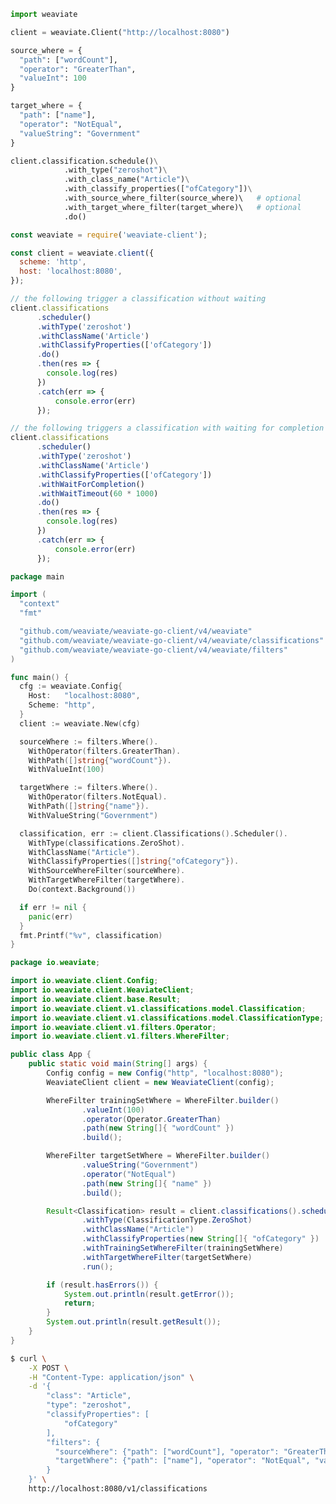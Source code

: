 
<Tabs groupId="languages">
<TabItem value="py" label="Python">

```python
import weaviate

client = weaviate.Client("http://localhost:8080")

source_where = {
  "path": ["wordCount"],
  "operator": "GreaterThan",
  "valueInt": 100
}

target_where = {
  "path": ["name"],
  "operator": "NotEqual",
  "valueString": "Government"
}

client.classification.schedule()\
            .with_type("zeroshot")\
            .with_class_name("Article")\
            .with_classify_properties(["ofCategory"])\
            .with_source_where_filter(source_where)\   # optional
            .with_target_where_filter(target_where)\   # optional
            .do()
```

</TabItem>
<TabItem value="js" label="JavaScript">

```js
const weaviate = require('weaviate-client');

const client = weaviate.client({
  scheme: 'http',
  host: 'localhost:8080',
});

// the following trigger a classification without waiting
client.classifications
      .scheduler()
      .withType('zeroshot')
      .withClassName('Article')
      .withClassifyProperties(['ofCategory'])
      .do()
      .then(res => {
        console.log(res)
      })
      .catch(err => {
          console.error(err)
      });

// the following triggers a classification with waiting for completion
client.classifications
      .scheduler()
      .withType('zeroshot')
      .withClassName('Article')
      .withClassifyProperties(['ofCategory'])
      .withWaitForCompletion()
      .withWaitTimeout(60 * 1000)
      .do()
      .then(res => {
        console.log(res)
      })
      .catch(err => {
          console.error(err)
      });
```

</TabItem>
<TabItem value="go" label="Go">

```go
package main

import (
  "context"
  "fmt"

  "github.com/weaviate/weaviate-go-client/v4/weaviate"
  "github.com/weaviate/weaviate-go-client/v4/weaviate/classifications"
  "github.com/weaviate/weaviate-go-client/v4/weaviate/filters"
)

func main() {
  cfg := weaviate.Config{
    Host:   "localhost:8080",
    Scheme: "http",
  }
  client := weaviate.New(cfg)

  sourceWhere := filters.Where().
    WithOperator(filters.GreaterThan).
    WithPath([]string{"wordCount"}).
    WithValueInt(100)

  targetWhere := filters.Where().
    WithOperator(filters.NotEqual).
    WithPath([]string{"name"}).
    WithValueString("Government")

  classification, err := client.Classifications().Scheduler().
    WithType(classifications.ZeroShot).
    WithClassName("Article").
    WithClassifyProperties([]string{"ofCategory"}).
    WithSourceWhereFilter(sourceWhere).
    WithTargetWhereFilter(targetWhere).
    Do(context.Background())

  if err != nil {
    panic(err)
  }
  fmt.Printf("%v", classification)
}
```

</TabItem>
<TabItem value="java" label="Java">

```java
package io.weaviate;

import io.weaviate.client.Config;
import io.weaviate.client.WeaviateClient;
import io.weaviate.client.base.Result;
import io.weaviate.client.v1.classifications.model.Classification;
import io.weaviate.client.v1.classifications.model.ClassificationType;
import io.weaviate.client.v1.filters.Operator;
import io.weaviate.client.v1.filters.WhereFilter;

public class App {
    public static void main(String[] args) {
        Config config = new Config("http", "localhost:8080");
        WeaviateClient client = new WeaviateClient(config);

        WhereFilter trainingSetWhere = WhereFilter.builder()
                .valueInt(100)
                .operator(Operator.GreaterThan)
                .path(new String[]{ "wordCount" })
                .build();

        WhereFilter targetSetWhere = WhereFilter.builder()
                .valueString("Government")
                .operator("NotEqual")
                .path(new String[]{ "name" })
                .build();

        Result<Classification> result = client.classifications().scheduler()
                .withType(ClassificationType.ZeroShot)
                .withClassName("Article")
                .withClassifyProperties(new String[]{ "ofCategory" })
                .withTrainingSetWhereFilter(trainingSetWhere)
                .withTargetWhereFilter(targetSetWhere)
                .run();

        if (result.hasErrors()) {
            System.out.println(result.getError());
            return;
        }
        System.out.println(result.getResult());
    }
}
```

</TabItem>
<TabItem value="curl" label="Curl">

```bash
$ curl \
    -X POST \
    -H "Content-Type: application/json" \
    -d '{
        "class": "Article",
        "type": "zeroshot",
        "classifyProperties": [
            "ofCategory"
        ],
        "filters": {
          "sourceWhere": {"path": ["wordCount"], "operator": "GreaterThan", "valueInt": 100},
          "targetWhere": {"path": ["name"], "operator": "NotEqual", "valueString": "Government"}
        }
    }' \
    http://localhost:8080/v1/classifications
```

</TabItem>
</Tabs>
